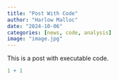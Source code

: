 ```yaml
---
title: "Post With Code"
author: "Harlow Malloc"
date: "2024-10-06"
categories: [news, code, analysis]
image: "image.jpg"
---
```


This is a post with executable code.

```r
1 + 1
```
